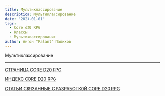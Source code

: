 ```yaml
---
title: Мультиклассирование
description: Мультиклассирование
date: "2023-01-01"
tags:
  - Core d20 RPG
  - Классы
  - Мультиклассирование
author: Антон "Palant" Палихов
---
```


Мультиклассирование

---

[СТРАНИЦА CORE D20 RPG](/cored20rpg/)

[ИНДЕКС CORE D20 RPG](/cored20rpg/1)

[СТАТЬИ СВЯЗАННЫЕ С РАЗРАБОТКОЙ CORE D20 RPG](/core-d20/1)

